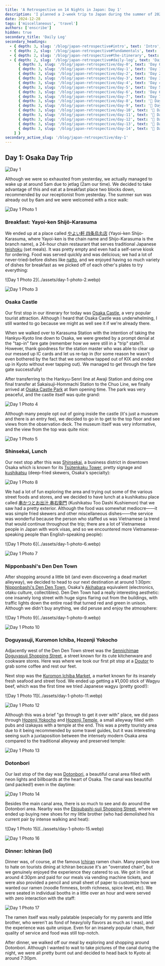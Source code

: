 ```yaml
---
title: 'A Retrospective on 14 Nights in Japan: Day 1'
description: 'I planned a 2-week trip to Japan during the summer of 2023 for my family. Here are some of the highlights, blunders, experiences gathered throughout the process.'
date: 2024-12-28
tags: ['miscellaneous', 'travel']
authors: ['enscribe']
hidden: true
secondary_title: 'Daily Log'
secondary_headings:
  - { depth: 3, slug: '/blog/japan-retrospective#intro', text: 'Intro', subheadings: [] }
  - { depth: 2, slug: '/blog/japan-retrospective#fundamentals', text: 'Fundamentals', subheadings: [] }
  - { depth: 2, slug: '/blog/japan-retrospective#the-itinerary', text: 'The Itinerary', subheadings: [] }
  - { depth: 2, slug: '/blog/japan-retrospective#daily-log', text: 'Daily Log', subheadings: [
      { depth: 3, slug: '/blog/japan-retrospective/day-0', text: 'Day 0: Kansai Airport', subheadings: [] },
      { depth: 3, slug: '/blog/japan-retrospective/day-1', text: 'Day 1: Osaka Day Trip', subheadings: [] },
      { depth: 3, slug: '/blog/japan-retrospective/day-2', text: 'Day 2: Nara Day Trip', subheadings: [] },
      { depth: 3, slug: '/blog/japan-retrospective/day-3', text: 'Day 3: East Kyoto', subheadings: [] },
      { depth: 3, slug: '/blog/japan-retrospective/day-4', text: 'Day 4: West/Central Kyoto', subheadings: [] },
      { depth: 3, slug: '/blog/japan-retrospective/day-5', text: 'Day 5: Fushimi-Inari Taisha', subheadings: [] },
      { depth: 3, slug: '/blog/japan-retrospective/day-6', text: 'Day 6: Hakone', subheadings: [] },
      { depth: 3, slug: '/blog/japan-retrospective/day-7', text: 'Day 7: Hakone Round Course', subheadings: [] },
      { depth: 3, slug: '/blog/japan-retrospective/day-8', text: '🚧 Day 8: Shinjuku', subheadings: [] },
      { depth: 3, slug: '/blog/japan-retrospective/day-9', text: '🚧 Day 9: Yokohama, Shibuya', subheadings: [] },
      { depth: 3, slug: '/blog/japan-retrospective/day-10', text: '🚧 Day 10: Rest Day', subheadings: [] },
      { depth: 3, slug: '/blog/japan-retrospective/day-11', text: '🚧 Day 11: Akihabara', subheadings: [] },
      { depth: 3, slug: '/blog/japan-retrospective/day-12', text: '🚧 Day 12: Asakusa, Odaiba', subheadings: [] },
      { depth: 3, slug: '/blog/japan-retrospective/day-13', text: '🚧 Day 13: Kamakura Day Trip', subheadings: [] },
      { depth: 3, slug: '/blog/japan-retrospective/day-14', text: '🚧 Day 14: Haneda Airport', subheadings: [] },
    ] }
secondary_active_slug: '/blog/japan-retrospective/day-1'
---
```


## Day 1: Osaka Day Trip

![Day 1](../assets/day-1.png)

Although we were so exhausted from yesterday, we actually managed to wake up at around 5am due to jetlag (2am our time). We decided to take advantage of this and eat at a breakfast place two blocks down, recommended by our receptionist from yesterday. The summer sun was already out by 6am and we were welcomed with a nice walk:

![Day 1 Photo 1](../assets/day-1-photo-1.webp)

### Breakfast: Yayoi-ken Shijō-Karasuma

We ended up at a place called [やよい軒 四条烏丸店](https://tabelog.com/en/kyoto/A2601/A260201/26011748/) (Yayoi-ken Shijo-Karasuma, where Yayoi-ken is the chain name and Shijo-Karasuma is the branch name), a 24-hour chain restaurant that serves traditional Japanese [teishoku](https://en.wikipedia.org/wiki/Teishoku) (set meals). It was pretty empty and even had a self-serve kiosk for ordering. Food was served quickly and was delicious; we had a lot of never-tried-before dishes like [natto](https://en.wikipedia.org/wiki/Natt%C5%8D), and we enjoyed having so much variety of dishes for breakfast as we picked off of each other's plates to try everything:

<div class="flex gap-2 [&>*>*]:my-0">
![Day 1 Photo 2](../assets/day-1-photo-2.webp)

![Day 1 Photo 3](../assets/day-1-photo-3.webp)

</div>

### Osaka Castle

Our first stop in our itinerary for today was [Osaka Castle](https://en.wikipedia.org/wiki/Osaka_Castle), a very popular tourist attraction. Although I heard that Osaka Castle was underwhelming, I still wanted to go because we might as well see it if we're already there.

When we walked over to Karasuma Station with the intention of taking the Hankyu-Kyoto line down to Osaka, we were greeted by a prompt denial at the "tap-in" fare gate (remember how we were still in a "trip" state?). However, thank goodness for the station master who was able to clear up our messed up IC cards and let us re-tap in (for some reason he wasn't even bothered by the fact that we somehow tapped out of KIX and ended up in Kyoto without ever tapping out). We managed to get through the fare gate successfully!

After transferring to the Hankyu-Senri line at Awaji Station and doing one final transfer at Sakaisuji-Hommachi Station to the Chuo Line, we finally arrived at [Osaka Castle Park](https://en.wikipedia.org/wiki/Osaka_Castle_Park) at 9am opening time. The park was very peaceful, and the castle itself was quite grand:

![Day 1 Photo 4](../assets/day-1-photo-4.webp)

Although many people opt out of going inside the castle (it's just a museum and there is an entry fee), we decided to go in to get to the top floor and see views from the observation deck. The museum itself was very informative, and the view from the top was quite nice:

![Day 1 Photo 5](../assets/day-1-photo-5.webp)

### Shinsekai, Lunch

Our next stop after this was [Shinsekai](https://www.japan-guide.com/e/e4012.html), a business district in downtown Osaka which is known for its [Tsūtenkaku Tower](https://en.wikipedia.org/wiki/Ts%C5%ABtenkaku), pretty signage and [kushikatsu](https://en.wikipedia.org/wiki/Kushikatsu) (deep-fried skewers, Osaka's specialty):

![Day 1 Photo 8](../assets/day-1-photo-8.webp)

We had a lot of fun exploring the area and trying out some of the various street foods and stores, and we decided to have lunch at a kushikatsu place called [串かつとお出汁 串右衛門](https://tabelog.com/en/osaka/A2701/A270206/27135045/) (Kushikatsu Too Dashi Kushiemon) that we saw had a pretty exterior. Although the food was somewhat mediocre——it was simple fried skewers and other miscellaneous dishes——the service was wonderful because the person who staffed us was Vietnamese (a trend that would continue throughout the trip; there are a lot of Vietnamese people in Japan with work visas, and so we encountered more Vietnamese-speaking people than English-speaking people):

<div class="flex gap-2 [&>*>*]:my-0">
![Day 1 Photo 6](../assets/day-1-photo-6.webp)

![Day 1 Photo 7](../assets/day-1-photo-7.webp)

</div>

### Nipponbashi's Den Den Town

After shopping around a little bit (and even discovering a dead market alleyway), we decided to head to our next destination at around 1:30pm: [Nipponbashi's Den Den Town](https://en.wikipedia.org/wiki/Nipponbashi), Osaka's [Akihabara](https://en.wikipedia.org/wiki/Akihabara) equivalent (electronics, otaku culture, collectibles). Den Den Town had a really interesting aesthetic: one insanely long street with huge signs flaring out from the buildings, with traffic lights down the entire road that turned red and green in unison. Although we didn't buy anything, we did peruse and enjoy the atmosphere:

<div class="flex gap-2 [&>*>*]:my-0">
![Day 1 Photo 9](../assets/day-1-photo-9.webp)

![Day 1 Photo 10](../assets/day-1-photo-10.webp)

</div>

### Doguyasuji, Kuromon Ichiba, Hozenji Yokocho

Adjacently west of the Den Den Town street was the [Sennichimae Doguyasuji Shopping Street](https://osaka-info.jp/en/spot/sennichimae-doguyasuji-shopping-street/), a street known for its cute kitchenware and cookware stores. Here was where we took our first pit stop at a [Doutor](https://www.doutor.co.jp/en/) to grab some coffee and rest our feet.

Next stop was the [Kuromon Ichiba Market](https://www.osakastation.com/kuromon-ichiba-market/), a market known for its insanely fresh seafood and street food. We ended up getting a ¥1,000 stick of Wagyu beef, which was the first time we tried Japanese wagyu (pretty good!):

<div class="flex gap-2 [&>*>*]:my-0">
![Day 1 Photo 11](../assets/day-1-photo-11.webp)

![Day 1 Photo 12](../assets/day-1-photo-12.webp)

</div>

Although this was a brief "go through to get it over with" place, we did pass through [Hozenji Yokocho](https://insideosaka.com/hozenji-yokocho/) and [Hozenji Temple](https://www.japan.travel/en/spot/1109/), a small alleyway filled with pubs and izakayas with a temple at the end. This was a pretty touristy area due to it being recommended by some travel guides, but it was interesting seeing such a juxtaposition between the intensely modern Osaka area compared to the traditional alleyway and preserved temple:

![Day 1 Photo 13](../assets/day-1-photo-13.webp)

### Dotonbori

Our last stop of the day was [Dotonbori](https://www.osakastation.com/dotonbori-area-the-bright-heart-of-osaka/), a beautiful canal area filled with neon lights and billboards at the heart of Osaka. The canal was beautiful (and packed!) even in the daytime:

![Day 1 Photo 14](../assets/day-1-photo-14.webp)

Besides the main canal area, there is so much to see and do around the Dotonbori area. Nearby was the [Ebisubashi-suji Shopping Street](https://osaka-info.jp/en/spot/ebisubashisuji-shopping-street/), where we ended up buying new shoes for my little brother (who had demolished his current pair by intense walking and heat):

<div class="flex gap-2 [&>*>*]:my-0">
![Day 1 Photo 15](../assets/day-1-photo-15.webp)

![Day 1 Photo 16](../assets/day-1-photo-16.webp)

</div>

### Dinner: Ichiran (lol)

Dinner was, of course, at the famous [Ichiran](https://en.wikipedia.org/wiki/Ichiran) ramen chain. Many people love to hate on tourists dining at Ichiran because it's an "overrated chain", but we genuinely enjoyed the experience they catered to us. We got in line at around 4:30pm and paid for our meals via vending machine tickets, and were also provided a pencil and small sheet of paper to customize how we wanted our ramen (noodle firmness, broth richness, spice level, etc). We were seated in individual booths in a little over an hour and were served with zero interaction with the staff:

![Day 1 Photo 17](../assets/day-1-photo-17.webp)

The ramen itself was really palatable (especially for my parents and little brother, who weren't as fond of heavy/oily flavors as much as I was), and the experience was quite unique. Even for an insanely popular chain, their quality of service and food was still top-notch.

After dinner, we walked off our meal by exploring and shopping around Dotonbori. Although I wanted to wait to take pictures of the canal during the night, we were all pretty burnt out and decided to head back to Kyoto at around 7:30pm.
